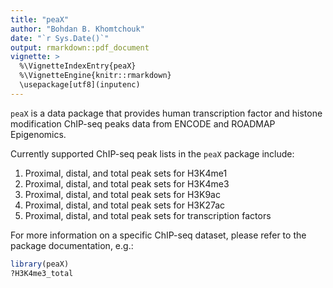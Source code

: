 ```yaml
---
title: "peaX"
author: "Bohdan B. Khomtchouk"
date: "`r Sys.Date()`"
output: rmarkdown::pdf_document
vignette: >
  %\VignetteIndexEntry{peaX}
  %\VignetteEngine{knitr::rmarkdown}
  \usepackage[utf8](inputenc)
---
```


`peaX` is a data package that provides human transcription factor and histone modification ChIP-seq peaks data from ENCODE and ROADMAP Epigenomics.

Currently supported ChIP-seq peak lists in the `peaX` package include: 

1) Proximal, distal, and total peak sets for H3K4me1
2) Proximal, distal, and total peak sets for H3K4me3
3) Proximal, distal, and total peak sets for H3K9ac
4) Proximal, distal, and total peak sets for H3K27ac
5) Proximal, distal, and total peak sets for transcription factors

For more information on a specific ChIP-seq dataset, please refer to the package documentation, e.g.:

```r
library(peaX)
?H3K4me3_total
```

